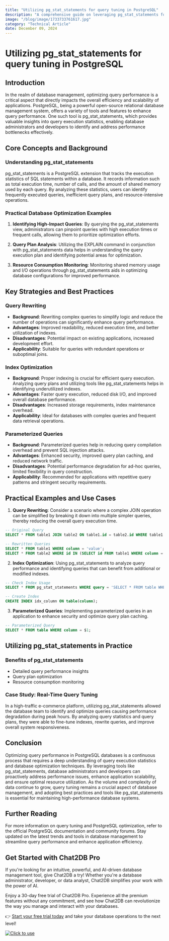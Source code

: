 ```yaml
---
title: "Utilizing pg_stat_statements for query tuning in PostgreSQL"
description: "A comprehensive guide on leveraging pg_stat_statements for query tuning in PostgreSQL databases."
image: "/blog/image/1733733761617.jpg"
category: "Technical Article"
date: December 09, 2024
---
```


# Utilizing pg_stat_statements for query tuning in PostgreSQL


<Authors date="December 09, 2024">
  <Author name="Ethan Clarke" link="https://chat2db.ai" />
</Authors>

## Introduction

In the realm of database management, optimizing query performance is a critical aspect that directly impacts the overall efficiency and scalability of applications. PostgreSQL, being a powerful open-source relational database management system, offers a variety of tools and features to enhance query performance. One such tool is pg_stat_statements, which provides valuable insights into query execution statistics, enabling database administrators and developers to identify and address performance bottlenecks effectively.

## Core Concepts and Background

### Understanding pg_stat_statements

pg_stat_statements is a PostgreSQL extension that tracks the execution statistics of SQL statements within a database. It records information such as total execution time, number of calls, and the amount of shared memory used by each query. By analyzing these statistics, users can identify frequently executed queries, inefficient query plans, and resource-intensive operations.

### Practical Database Optimization Examples

1. **Identifying High-Impact Queries**: By querying the pg_stat_statements view, administrators can pinpoint queries with high execution times or frequent calls, allowing them to prioritize optimization efforts.

2. **Query Plan Analysis**: Utilizing the EXPLAIN command in conjunction with pg_stat_statements data helps in understanding the query execution plan and identifying potential areas for optimization.

3. **Resource Consumption Monitoring**: Monitoring shared memory usage and I/O operations through pg_stat_statements aids in optimizing database configurations for improved performance.

## Key Strategies and Best Practices

### Query Rewriting

- **Background**: Rewriting complex queries to simplify logic and reduce the number of operations can significantly enhance query performance.
- **Advantages**: Improved readability, reduced execution time, and better utilization of indexes.
- **Disadvantages**: Potential impact on existing applications, increased development effort.
- **Applicability**: Suitable for queries with redundant operations or suboptimal joins.

### Index Optimization

- **Background**: Proper indexing is crucial for efficient query execution. Analyzing query plans and utilizing tools like pg_stat_statements helps in identifying underutilized indexes.
- **Advantages**: Faster query execution, reduced disk I/O, and improved overall database performance.
- **Disadvantages**: Increased storage requirements, index maintenance overhead.
- **Applicability**: Ideal for databases with complex queries and frequent data retrieval operations.

### Parameterized Queries

- **Background**: Parameterized queries help in reducing query compilation overhead and prevent SQL injection attacks.
- **Advantages**: Enhanced security, improved query plan caching, and reduced network traffic.
- **Disadvantages**: Potential performance degradation for ad-hoc queries, limited flexibility in query construction.
- **Applicability**: Recommended for applications with repetitive query patterns and stringent security requirements.

## Practical Examples and Use Cases

1. **Query Rewriting**: Consider a scenario where a complex JOIN operation can be simplified by breaking it down into multiple simpler queries, thereby reducing the overall query execution time.

```sql
-- Original Query
SELECT * FROM table1 JOIN table2 ON table1.id = table2.id WHERE table1.column = 'value';

-- Rewritten Queries
SELECT * FROM table1 WHERE column = 'value';
SELECT * FROM table2 WHERE id IN (SELECT id FROM table1 WHERE column = 'value');
```

2. **Index Optimization**: Using pg_stat_statements to analyze query performance and identifying queries that can benefit from additional or modified indexes.

```sql
-- Check Index Usage
SELECT * FROM pg_stat_statements WHERE query = 'SELECT * FROM table WHERE column = value';

-- Create Index
CREATE INDEX idx_column ON table(column);
```

3. **Parameterized Queries**: Implementing parameterized queries in an application to enhance security and optimize query plan caching.

```sql
-- Parameterized Query
SELECT * FROM table WHERE column = $1;
```

## Utilizing pg_stat_statements in Practice

### Benefits of pg_stat_statements

- Detailed query performance insights
- Query plan optimization
- Resource consumption monitoring

### Case Study: Real-Time Query Tuning

In a high-traffic e-commerce platform, utilizing pg_stat_statements allowed the database team to identify and optimize queries causing performance degradation during peak hours. By analyzing query statistics and query plans, they were able to fine-tune indexes, rewrite queries, and improve overall system responsiveness.

## Conclusion

Optimizing query performance in PostgreSQL databases is a continuous process that requires a deep understanding of query execution statistics and database optimization techniques. By leveraging tools like pg_stat_statements, database administrators and developers can proactively address performance issues, enhance application scalability, and ensure optimal resource utilization. As the volume and complexity of data continue to grow, query tuning remains a crucial aspect of database management, and adopting best practices and tools like pg_stat_statements is essential for maintaining high-performance database systems.

## Further Reading

For more information on query tuning and PostgreSQL optimization, refer to the official PostgreSQL documentation and community forums. Stay updated on the latest trends and tools in database management to streamline query performance and enhance application efficiency.

## Get Started with Chat2DB Pro

If you're looking for an intuitive, powerful, and AI-driven database management tool, give Chat2DB a try! Whether you're a database administrator, developer, or data analyst, Chat2DB simplifies your work with the power of AI.

Enjoy a 30-day free trial of Chat2DB Pro. Experience all the premium features without any commitment, and see how Chat2DB can revolutionize the way you manage and interact with your databases.

👉 [Start your free trial today](https://chat2db.ai/pricing) and take your database operations to the next level!


[![Click to use](/image/blog/bg/chat2db.jpg)](https://chat2db.ai/)
